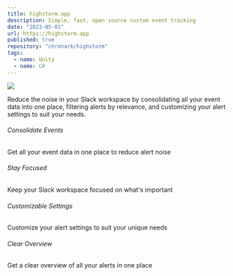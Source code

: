 ```yaml
---
title: highstorm.app
description: Simple, fast, open source custom event tracking
date: "2023-05-01"
url: https://highstorm.app
published: true
repository: "chronark/highstorm"
tags:
  - name: Unity
  - name: C#
---
```



 [![](https://highstorm.app/og.png)](https://highstorm.app) 

Reduce the noise in your Slack workspace by consolidating all your event data into one place, filtering alerts by relevance, and customizing your alert settings to suit your needs.

###### Consolidate Events
Get all your event data in one place to reduce alert noise

###### Stay Focused
Keep your Slack workspace focused on what's important

###### Customizable Settings
Customize your alert settings to suit your unique needs

###### Clear Overview
Get a clear overview of all your alerts in one place